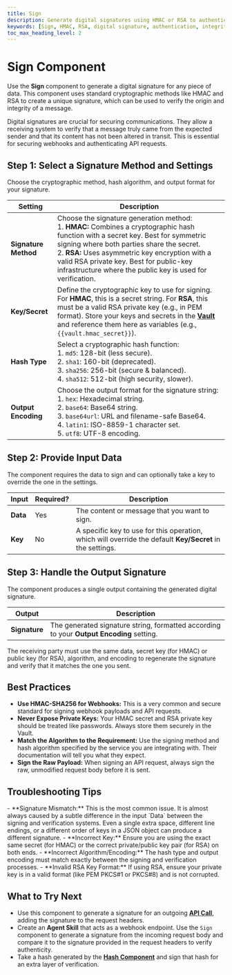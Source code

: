 ```yaml
---
title: Sign
description: Generate digital signatures using HMAC or RSA to authenticate and verify the integrity of data.
keywords: [Sign, HMAC, RSA, digital signature, authentication, integrity, cryptography, webhook]
toc_max_heading_level: 2
---
```


# Sign Component

Use the **Sign** component to generate a digital signature for any piece of data. This component uses standard cryptographic methods like HMAC and RSA to create a unique signature, which can be used to verify the origin and integrity of a message.

<InfoCallout title="Why this matters">
Digital signatures are crucial for securing communications. They allow a receiving system to verify that a message truly came from the expected sender and that its content has not been altered in transit. This is essential for securing webhooks and authenticating API requests.
</InfoCallout>

<Spacer size="md" />

## Step 1: Select a Signature Method and Settings

Choose the cryptographic method, hash algorithm, and output format for your signature.

| Setting          | Description                                                                                                                                                                                                                                                                                                                                                                                                                                                                                                                                                                                                                                                                                                                                                                                                                                                                                                                                                                                                                                |
|------------------|--------------------------------------------------------------------------------------------------------------------------------------------------------------------------------------------------------------------------------------------------------------------------------------------------------------------------------------------------------------------------------------------------------------------------------------------------------------------------------------------------------------------------------------------------------------------------------------------------------------------------------------------------------------------------------------------------------------------------------------------------------------------------------------------------------------------------------------------------------------------------------------------------------------------------------------------------------------------------------------------------------------------------------------------|
| **Signature Method** | Choose the signature generation method: <br/> 1. **HMAC:** Combines a cryptographic hash function with a secret key. Best for symmetric signing where both parties share the secret. <br/> 2. **RSA:** Uses asymmetric key encryption with a valid RSA private key. Best for public-key infrastructure where the public key is used for verification. |
| **Key/Secret** | Define the cryptographic key to use for signing. For **HMAC**, this is a secret string. For **RSA**, this must be a valid RSA private key (e.g., in PEM format). <TipCallout title="Secure Your Keys">Store your keys and secrets in the **[Vault](/docs/agent-studio/key-concepts/vault)** and reference them here as variables (e.g., `{{vault.hmac_secret}}`).</TipCallout> |
| **Hash Type** | Select a cryptographic hash function: <br/> 1. `md5`: 128-bit (less secure). <br/> 2. `sha1`: 160-bit (deprecated). <br/> 3. `sha256`: 256-bit (secure & balanced). <br/> 4. `sha512`: 512-bit (high security, slower). |
| **Output Encoding**| Choose the output format for the signature string: <br/> 1. `hex`: Hexadecimal string. <br/> 2. `base64`: Base64 string. <br/> 3. `base64url`: URL and filename-safe Base64. <br/> 4. `latin1`: ISO-8859-1 character set. <br/> 5. `utf8`: UTF-8 encoding. |

<Arcade src="https://demo.arcade.software/vmUBVaRLHhhL5QOcpDN0?embed&embed_mobile=tab&embed_desktop=inline&show_copy_link=true" title="Sign | SmythOS" />

<Spacer size="md" />

## Step 2: Provide Input Data

The component requires the data to sign and can optionally take a key to override the one in the settings.

| Input   | Required?                   | Description                                                                                                |
|---------|-----------------------------|------------------------------------------------------------------------------------------------------------|
| **Data**| <Badge type="required">Yes</Badge> | The content or message that you want to sign.                                                              |
| **Key** | <Badge type="optional">No</Badge>  | A specific key to use for this operation, which will override the default **Key/Secret** in the settings. |

<Spacer size="md" />

## Step 3: Handle the Output Signature

The component produces a single output containing the generated digital signature.

| Output      | Description                                                     |
|-------------|-----------------------------------------------------------------|
| **Signature** | The generated signature string, formatted according to your **Output Encoding** setting. |

<InfoCallout title="Verification">
The receiving party must use the same data, secret key (for HMAC) or public key (for RSA), algorithm, and encoding to regenerate the signature and verify that it matches the one you sent.
</InfoCallout>

<Spacer size="md" />

## Best Practices

- **Use HMAC-SHA256 for Webhooks:** This is a very common and secure standard for signing webhook payloads and API requests.
- **Never Expose Private Keys:** Your HMAC secret and RSA private key should be treated like passwords. Always store them securely in the Vault.
- **Match the Algorithm to the Requirement:** Use the signing method and hash algorithm specified by the service you are integrating with. Their documentation will tell you what they expect.
- **Sign the Raw Payload:** When signing an API request, always sign the raw, unmodified request body before it is sent.

<Spacer size="md" />

## Troubleshooting Tips

<InfoCallout title="If your signature is invalid...">
- **Signature Mismatch:** This is the most common issue. It is almost always caused by a subtle difference in the input `Data` between the signing and verification systems. Even a single extra space, different line endings, or a different order of keys in a JSON object can produce a different signature.
- **Incorrect Key:** Ensure you are using the exact same secret (for HMAC) or the correct private/public key pair (for RSA) on both ends.
- **Incorrect Algorithm/Encoding:** The hash type and output encoding must match exactly between the signing and verification processes.
- **Invalid RSA Key Format:** If using RSA, ensure your private key is in a valid format (like PEM PKCS#1 or PKCS#8) and is not corrupted.
</InfoCallout>

<Spacer size="md" />

## What to Try Next

- Use this component to generate a signature for an outgoing **[API Call](/docs/agent-studio/components/advanced/api-call)**, adding the signature to the request headers.
- Create an **Agent Skill** that acts as a webhook endpoint. Use the `Sign` component to generate a signature from the incoming request body and compare it to the signature provided in the request headers to verify authenticity.
- Take a hash generated by the **[Hash Component](/docs/agent-studio/components/crypto/hash)** and sign that hash for an extra layer of verification.
